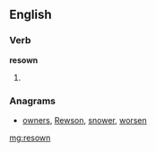 ==English==

===Verb===
'''resown'''

#{{past participle of|[[resow]]}}

===Anagrams===
* [[owners#English|owners]], [[Rewson#English|Rewson]], [[snower#English|snower]], [[worsen#English|worsen]]

[[mg:resown]]